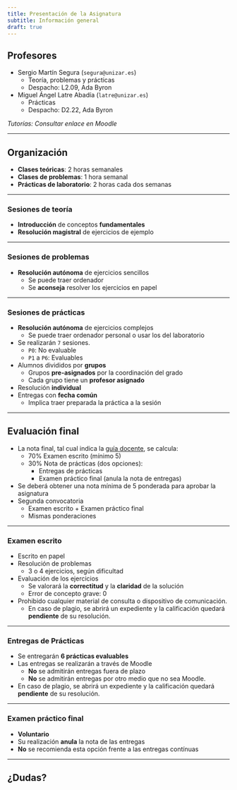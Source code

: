 ```yaml
---
title: Presentación de la Asignatura
subtitle: Información general
draft: true
---
```


## Profesores

- Sergio Martín Segura (`segura@unizar.es`)
    - Teoría, problemas y prácticas
    - Despacho: L2.09, Ada Byron
- Miguel Ángel Latre Abadía (`latre@unizar.es`)
    - Prácticas
    - Despacho: D2.22, Ada Byron

_Tutorías: Consultar enlace en Moodle_

---

## Organización

- **Clases teóricas**: 2 horas semanales
- **Clases de problemas**: 1 hora semanal
- **Prácticas de laboratorio**: 2 horas cada dos semanas

---

### Sesiones de teoría

- **Introducción** de conceptos **fundamentales**
- **Resolución magistral** de ejercicios de ejemplo

---

### Sesiones de problemas

- **Resolución autónoma** de ejercicios sencillos
    - Se puede traer ordenador
    - Se **aconseja** resolver los ejercicios en papel

---

### Sesiones de prácticas

- **Resolución autónoma** de ejercicios complejos
    - Se puede traer ordenador personal o usar los del laboratorio
- Se realizarán `7` sesiones.
    - `P0`: No evaluable
    - `P1` a `P6`: Evaluables
- Alumnos divididos por **grupos**
    - Grupos **pre-asignados** por la coordinación del grado
    - Cada grupo tiene un **profesor asignado**
- Resolución **individual**
- Entregas con **fecha común**
    - Implica traer preparada la práctica a la sesión

---

## Evaluación final

- La nota final, tal cual indica la [guía docente](https://estudios.unizar.es/estudio/asignatura?anyo_academico=2024&asignatura_id=32107&estudio_id=20240167&centro_id=110&plan_id_nk=653), se calcula:
    - $70\%$ Examen escrito (mínimo $5$)
    - $30\%$ Nota de prácticas (dos opciones):
        - Entregas de prácticas
        - Examen práctico final (anula la nota de entregas)
- Se deberá obtener una nota mínima de $5$ ponderada para aprobar la asignatura
- Segunda convocatoria
    - Examen escrito + Examen práctico final
    - Mismas ponderaciones

---

### Examen escrito

- Escrito en papel
- Resolución de problemas
    - 3 o 4 ejercicios, según dificultad
- Evaluación de los ejercicios
    - Se valorará la **correctitud** y la **claridad** de la solución
    - Error de concepto grave: $0$
- Prohibido cualquier material de consulta o dispositivo de comunicación.
    - En caso de plagio, se abrirá un expediente y la calificación quedará **pendiente** de su resolución.

---

### Entregas de Prácticas

- Se entregarán **6 prácticas evaluables**
- Las entregas se realizarán a través de Moodle
    - **No** se admitirán entregas fuera de plazo
    - **No** se admitirán entregas por otro medio que no sea Moodle.
- En caso de plagio, se abrirá un expediente y la calificación quedará **pendiente** de su resolución.

---

### Examen práctico final

- **Voluntario**
- Su realización **anula** la nota de las entregas
- **No** se recomienda esta opción frente a las entregas contínuas

---

## ¿Dudas? {.center}

